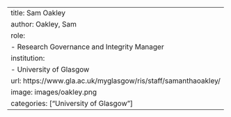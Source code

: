 ---
title: Sam Oakley
author: Oakley, Sam
role:
  - Research Governance and Integrity Manager
institution: 
  - University of Glasgow
url: https://www.gla.ac.uk/myglasgow/ris/staff/samanthaoakley/
image: images/oakley.png
categories: ["University of Glasgow"]
---
